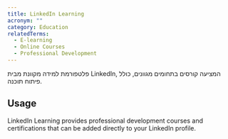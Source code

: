 ```yaml
---
title: LinkedIn Learning
acronym: ""
category: Education
relatedTerms:
  - E-learning
  - Online Courses
  - Professional Development
---
```


פלטפורמת למידה מקוונת מבית LinkedIn, המציעה קורסים בתחומים מגוונים, כולל פיתוח תוכנה.

## Usage

LinkedIn Learning provides professional development courses and certifications that can be added directly to your LinkedIn profile.
